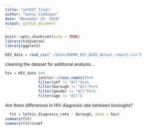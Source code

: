 ```yaml
---
title: "as5457_final"
author: "Sunny Siddique"
date: "November 29, 2018"
output: github_document
---
```


```r
knitr::opts_chunk$set(echo = TRUE)
library(tidyverse)
library(ggplot2)
```

```r
HIV_data = read_csv("./data/DOHMH_HIV_AIDS_Annual_report.csv")
```

cleaning the dataset for additonal analysis...
```r
hiv = HIV_data %>% 
               janitor::clean_names()%>%
               filter(uhf != "All")%>%
               filter(borough != "All")%>%
               filter(gender != "All")%>%
               filter(age != "All")
```

Are there differences in HIV diagnosis rate between boroughs?
```r
  fit = lm(hiv_diagnosis_rate ~ borough, data = hiv)
summary(fit)
summary(fit)$coef
```



